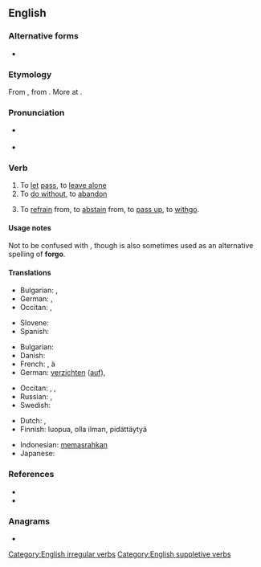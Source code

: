 {{also|forgó}}
==English==

===Alternative forms===
* {{l|en|forego}}

===Etymology===
From {{inh|en|enm|forgon||to go by, pass up}}, from {{inh|en|ang|forgān||to go away, forgo}}. More at {{prefix|for|go|lang=en}}.

===Pronunciation===
* {{a|UK}} {{IPA|/fɔːˈɡəʊ/|lang=en}}
* {{a|US}} {{IPA|/fɔɹˈɡoʊ/|lang=en}}

===Verb===
{{en-verb|forgoes|forgoing|forwent|forgone}}

# To [[let]] [[pass]], to [[leave alone]]
# To [[do without]], to [[abandon]]
#: {{ux|en|The only way to avoid shame is to '''forgo''' acting shamefully.}}
# To [[refrain]] from, to [[abstain]] from, to [[pass up]], to [[withgo]].
#: {{ux|en|I wouldn't '''forgo''' something, unless I'm [[convince]]d that it's [[detrimental]] in some way or another.}}

====Usage notes====
Not to be confused with {{m|en|forego||go before}}, though {{m|en|forego||do without}} is also sometimes used as an alternative spelling of '''forgo'''.

====Translations====
{{trans-top|to let pass}}
* Bulgarian: {{t|bg|отказвам се|sc=Cyrl}}, {{t+|bg|изоставям|sc=Cyrl}}
* German: {{t+|de|auslassen}}, {{t+|de|unterlassen}}
* Occitan: {{t|oc|renonciar}}, {{t+|oc|daissar}}
{{trans-mid}}
* Slovene: {{t|sl|odpovedati se čemu}}
* Spanish: {{t|es|pasar por alto}}
{{trans-bottom}}

{{trans-top|to do without}}
* Bulgarian: {{t|bg|минавам без|sc=Cyrl}}
* Danish: {{t|da|undvære}}
* French: {{t+|fr|se passer de}}, {{t+|fr|renoncer}} à
* German: [[verzichten]] ([[auf]]), {{t+|de|entsagen}}
{{trans-mid}}
* Occitan: {{t+|oc|abandonar}}, {{t|oc|deissar}}, {{t|oc|renonciar}}
* Russian: {{t+|ru|отка́зываться}}, {{t+|ru|возде́рживаться}}
* Swedish: {{t|sv|avstå från}}
{{trans-bottom}}

{{checktrans-top}}
* Dutch: {{t|nl|laten voorbijgaan}}, {{t+|nl|passen}}
* Finnish: luopua, olla ilman, pidättäytyä
{{trans-mid}}
* Indonesian: [[pasrah|memasrahkan]]
* Japanese: {{t|ja|諦める|tr=[[あきらめる]], akirameru}}
{{trans-bottom}}

===References===
* {{R:Century 1911}}
* {{R:Webster 1913}}

===Anagrams===
* {{anagrams|en|a=fgoor|go for}}

[[Category:English irregular verbs]]
[[Category:English suppletive verbs]]